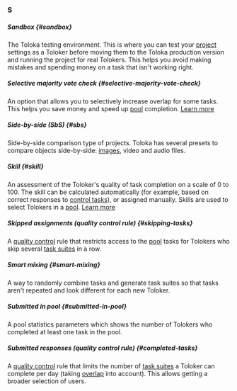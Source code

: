 ### S

##### Sandbox {#sandbox}

The Toloka testing environment. This is where you can test your [project](#project) settings as a Toloker before moving them to the Toloka production version and running the project for real Tolokers. This helps you avoid making mistakes and spending money on a task that isn't working right.

##### Selective majority vote check {#selective-majority-vote-check}

An option that allows you to selectively increase overlap for some tasks. This helps you save money and speed up [pool](#pool) completion. [Learn more](/docs-new/guide/selective-mvote)

##### Side-by-side (SbS) {#sbs}

Side-by-side comparison type of projects. Toloka has several presets to compare objects side-by-side: [images](/docs-new/tutorials/side-by-side), video and audio files.

##### Skill {#skill}

An assessment of the Toloker's quality of task completion on a scale of 0 to 100. The skill can be calculated automatically (for example, based on correct responses to [control tasks](#control-task)), or assigned manually. Skills are used to select Tolokers in a [pool](#pool). [Learn more](/docs-new/guide/nav)

##### Skipped assignments (quality control rule) {#skipping-tasks}

A [quality control](#quality-control) rule that restricts access to the [pool](#pool) tasks for Tolokers who skip several [task suites](#task-suite) in a row.

##### Smart mixing {#smart-mixing}

A way to randomly combine tasks and generate task suites so that tasks aren't repeated and look different for each new Toloker.

##### Submitted in pool {#submitted-in-pool}

A pool statistics parameters which shows the number of Tolokers who completed at least one task in the pool.

##### Submitted responses (quality control rule) {#completed-tasks}

A [quality control](#quality-control) rule that limits the number of [task suites](#task-suite) a Toloker can complete per day (taking [overlap](#overlap) into account). This allows getting a broader selection of users.
